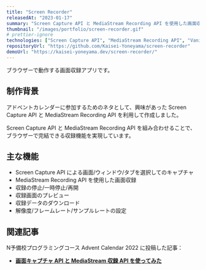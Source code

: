 ```yaml
---
title: "Screen Recorder"
releasedAt: "2023-01-17"
summary: "Screen Capture API と MediaStream Recording API を使用した画面収録アプリです。"
thumbnail: "/images/portfolio/screen-recorder.gif"
# prettier-ignore
technologies: ["Screen Capture API", "MediaStream Recording API", "Vanilla JS", "Bootstrap 5"]
repositoryUrl: "https://github.com/Kaisei-Yoneyama/screen-recorder"
demoUrl: "https://kaisei-yoneyama.dev/screen-recorder/"
---
```


ブラウザーで動作する画面収録アプリです。

## 制作背景

アドベントカレンダーに参加するためのネタとして、興味があった Screen Capture API と MediaStream Recording API を利用して作成しました。

Screen Capture API と MediaStream Recording API を組み合わせることで、ブラウザーで完結できる収録機能を実現しています。

## 主な機能

- Screen Capture API による画面/ウィンドウ/タブを選択してのキャプチャ
- MediaStream Recording API を使用した画面収録
- 収録の停止/一時停止/再開
- 収録画面のプレビュー
- 収録データのダウンロード
- 解像度/フレームレート/サンプルレートの設定

## 関連記事

N予備校プログラミングコース Advent Calendar 2022 に投稿した記事：

- [**画面キャプチャ API と MediaStream 収録 API を使ってみた**](https://qiita.com/nymphaea/items/7e41c54703bb61fad72a)
